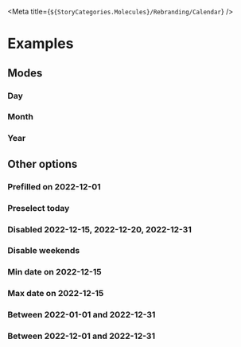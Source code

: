 
<Meta title={`${StoryCategories.Molecules}/Rebranding/Calendar`} />

<Docs />

# Examples

## Modes

### Day

<Canvas>
	<div class='flex h-96 items-center justify-center bg-off-white-600 p-12'>
		<p-calendar />
	</div>
</Canvas>

### Month

<Canvas>
	<div class='flex h-96 items-center justify-center bg-off-white-600 p-12'>
		<p-calendar mode='month' />
	</div>
</Canvas>

### Year

<Canvas>
	<div class='flex h-96 items-center justify-center bg-off-white-600 p-12'>
		<p-calendar mode='year' />
	</div>
</Canvas>

## Other options

### Prefilled on 2022-12-01

<Canvas>
	<div class='flex h-96 items-center justify-center bg-off-white-600 p-12'>
		<p-calendar value='2022-12-01' />
	</div>
</Canvas>

### Preselect today

<Canvas>
	<div class='flex h-96 items-center justify-center bg-off-white-600 p-12'>
		<p-calendar preselect-today />
	</div>
</Canvas>

### Disabled 2022-12-15, 2022-12-20, 2022-12-31

<Canvas>
	<div class='flex h-96 items-center justify-center bg-off-white-600 p-12'>
		<p-calendar disabled-dates='["2022-12-15","2022-12-20","2022-12-31"]' />
	</div>
</Canvas>

### Disable weekends

<Canvas>
	<div class='flex h-96 items-center justify-center bg-off-white-600 p-12'>
		<p-calendar disable-weekends={true} />
	</div>
</Canvas>

### Min date on 2022-12-15

<Canvas>
	<div class='flex h-96 items-center justify-center bg-off-white-600 p-12'>
		<p-calendar min-date='2022-12-15' />
	</div>
</Canvas>

### Max date on 2022-12-15

<Canvas>
	<div class='flex h-96 items-center justify-center bg-off-white-600 p-12'>
		<p-calendar max-date='2022-12-15' />
	</div>
</Canvas>

### Between 2022-01-01 and 2022-12-31

<Canvas>
	<div class='flex h-96 items-center justify-center bg-off-white-600 p-12'>
		<p-calendar
			min-date='2022-01-01'
			max-date='2022-12-31'
		/>
	</div>
</Canvas>

### Between 2022-12-01 and 2022-12-31

<Canvas>
	<div class='flex h-96 items-center justify-center bg-off-white-600 p-12'>
		<p-calendar
			min-date='2022-12-01'
			max-date='2022-12-31'
		/>
	</div>
</Canvas>
